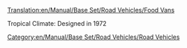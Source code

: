 [[Translation:en/Manual/Base Set/Road Vehicles/Food Vans]]

{{en/RoadVehicle|name     = Foster Food Van
  |img      = en/Archive/Old 32bpp/Foster Food Van.png
  |price    = £4,592 ($9,184)  
  |speed    = 30 mph (48 km/h)
  |annual   = £421 ($842)
  |designed = 1935
  |life     = 15
  |capacity = 17 tonnes of food
}}
{{en/RoadVehicle|name     = Perry Food Van
  |img      = en/Archive/Old 32bpp/Perry Food Van.png
  |price    = £5,494 ($10,988)  
  |speed    = 55 mph (88 km/h)
  |annual   = £787 ($1,574)
  |designed = 1971
  |life     = 15
  |capacity = 20 tonnes of food
}}
Tropical Climate: Designed in 1972

{{en/RoadVehicle|name     = Chippy Food Van
  |img      = en/Archive/Old 32bpp/Chippy Food Van.png
  |price    = £5,904 ($11,808)  
  |speed    = 70 mph (112 km/h)
  |annual   = £1,125 ($2,250)
  |designed = 2004
  |life     = 15
  |capacity = 22 tonnes of food
}}

[[Category:en/Manual/Base Set/Road Vehicles/Road Vehicles]]